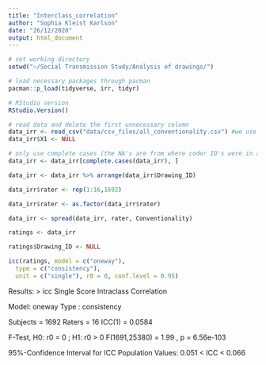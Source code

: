 ```yaml
---
title: "Interclass_correlation"
author: "Sophia Kleist Karlson"
date: "26/12/2020"
output: html_document
---
```



```r
# set working directory
setwd("~/Social Transmission Study/Analysis of drawings/")

# load necessary packages through pacman
pacman::p_load(tidyverse, irr, tidyr)

# RStudio version
RStudio.Version()

# read data and delete the first unnecessary column
data_irr <- read_csv("data/csv_files/all_conventionality.csv") #we use all_conventionality.csv
data_irr$X1 <- NULL

# only use complete cases (the NA's are from where coder ID's were in another row)
data_irr <- data_irr[complete.cases(data_irr), ]

data_irr <- data_irr %>% arrange(data_irr$Drawing_ID)

data_irr$rater <- rep(1:16,1692)

data_irr$rater <- as.factor(data_irr$rater)

data_irr <- spread(data_irr, rater, Conventionality)

ratings <- data_irr

ratings$Drawing_ID <- NULL

icc(ratings, model = c("oneway"),
  type = c("consistency"),
  unit = c("single"), r0 = 0, conf.level = 0.95)

```

Results: 
> icc
 Single Score Intraclass Correlation

   Model: oneway 
   Type : consistency 

   Subjects = 1692 
     Raters = 16 
     ICC(1) = 0.0584

 F-Test, H0: r0 = 0 ; H1: r0 > 0 
F(1691,25380) = 1.99 , p = 6.56e-103 

 95%-Confidence Interval for ICC Population Values:
  0.051 < ICC < 0.066